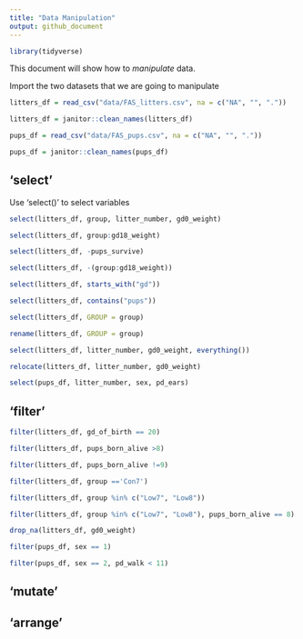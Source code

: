 ```yaml
---
title: "Data Manipulation"
output: github_document
---
```


```r
library(tidyverse)
```

This document will show how to *manipulate* data. 

Import the two datasets that we are going to manipulate

```r
litters_df = read_csv("data/FAS_litters.csv", na = c("NA", "", "."))

litters_df = janitor::clean_names(litters_df)

pups_df = read_csv("data/FAS_pups.csv", na = c("NA", "", "."))

pups_df = janitor::clean_names(pups_df)
```


## 'select'

Use 'select()' to select variables

```r
select(litters_df, group, litter_number, gd0_weight)
```


```r
select(litters_df, group:gd18_weight)
```

```r
select(litters_df, -pups_survive)
```

```r
select(litters_df, -(group:gd18_weight))
```

```r
select(litters_df, starts_with("gd"))
```

```r
select(litters_df, contains("pups"))
```


```r
select(litters_df, GROUP = group)

rename(litters_df, GROUP = group)

select(litters_df, litter_number, gd0_weight, everything())

relocate(litters_df, litter_number, gd0_weight)
```

```r
select(pups_df, litter_number, sex, pd_ears)
```

## 'filter'
```r
filter(litters_df, gd_of_birth == 20)
```

```r
filter(litters_df, pups_born_alive >8)
```

```r
filter(litters_df, pups_born_alive !=9)
```

```r
filter(litters_df, group =='Con7')

filter(litters_df, group %in% c("Low7", "Low8"))
```

```r
filter(litters_df, group %in% c("Low7", "Low8"), pups_born_alive == 8)
```

```r
drop_na(litters_df, gd0_weight)
```

```r
filter(pups_df, sex == 1)
```

```r
filter(pups_df, sex == 2, pd_walk < 11)
```


## 'mutate'
## 'arrange'
